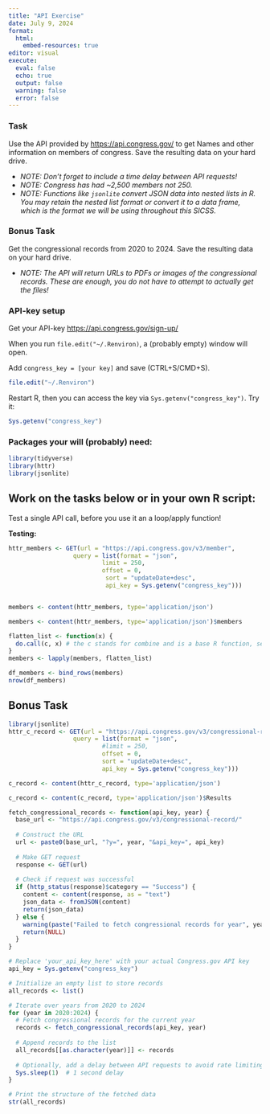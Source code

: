 ```yaml
---
title: "API Exercise"
date: July 9, 2024
format: 
  html:
    embed-resources: true
editor: visual
execute: 
  eval: false
  echo: true
  output: false
  warning: false
  error: false
---
```


### Task

Use the API provided by <https://api.congress.gov/> to get Names and other information on members of congress. Save the resulting data on your hard drive.

-   *NOTE: Don't forget to include a time delay between API requests!*
-   *NOTE: Congress has had \~2,500 members not 250.*
-   *NOTE: Functions like `jsonlite` convert JSON data into nested lists in R. You may retain the nested list format or convert it to a data frame, which is the format we will be using throughout this SICSS.*

### Bonus Task

Get the congressional records from 2020 to 2024. Save the resulting data on your hard drive.

-   *NOTE: The API will return URLs to PDFs or images of the congressional records. These are enough, you do not have to attempt to actually get the files!*

### API-key setup

Get your API-key <https://api.congress.gov/sign-up/>

When you run `file.edit("~/.Renviron)`, a (probably empty) window will open.

Add `congress_key = [your key]` and save (CTRL+S/CMD+S).

```r
file.edit("~/.Renviron")
```

Restart R, then you can access the key via `Sys.getenv("congress_key")`. Try it:

```r
Sys.getenv("congress_key")
```

### Packages your will (probably) need:

```r
library(tidyverse)
library(httr)
library(jsonlite)
```

## Work on the tasks below or in your own R script:

Test a single API call, before you use it an a loop/apply function!

**Testing:**

```r
httr_members <- GET(url = "https://api.congress.gov/v3/member",
                  query = list(format = "json",
                          limit = 250,
                          offset = 0,
                           sort = "updateDate+desc",
                           api_key = Sys.getenv("congress_key")))



```

```r
members <- content(httr_members, type='application/json') 
```

```r
members <- content(httr_members, type='application/json')$members

```

```r
flatten_list <- function(x) {
  do.call(c, x) # the c stands for combine and is a base R function, see ?c
}
members <- lapply(members, flatten_list)
```

```r
df_members <- bind_rows(members)
nrow(df_members)
```

## Bonus Task

```r
library(jsonlite)
httr_c_record <- GET(url = "https://api.congress.gov/v3/congressional-record",
                  query = list(format = "json",
                          #limit = 250,
                          offset = 0,
                          sort = "updateDate+desc",
                          api_key = Sys.getenv("congress_key")))
```

```r
c_record <- content(httr_c_record, type='application/json') 
```

```r
c_record <- content(c_record, type='application/json')$Results
```

```r
fetch_congressional_records <- function(api_key, year) {
  base_url <- "https://api.congress.gov/v3/congressional-record/"
  
  # Construct the URL
  url <- paste0(base_url, "?y=", year, "&api_key=", api_key)
  
  # Make GET request
  response <- GET(url)
  
  # Check if request was successful
  if (http_status(response)$category == "Success") {
    content <- content(response, as = "text")
    json_data <- fromJSON(content)
    return(json_data)
  } else {
    warning(paste("Failed to fetch congressional records for year", year))
    return(NULL)
  }
}

```

```r
# Replace 'your_api_key_here' with your actual Congress.gov API key
api_key = Sys.getenv("congress_key")

# Initialize an empty list to store records
all_records <- list()

# Iterate over years from 2020 to 2024
for (year in 2020:2024) {
  # Fetch congressional records for the current year
  records <- fetch_congressional_records(api_key, year)
  
  # Append records to the list
  all_records[[as.character(year)]] <- records
  
  # Optionally, add a delay between API requests to avoid rate limiting
  Sys.sleep(1)  # 1 second delay
}

# Print the structure of the fetched data
str(all_records)
```
